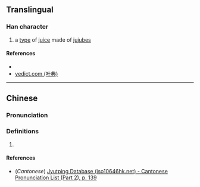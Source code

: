 {{character info/new}}
==Translingual==

===Han character===
{{Han char|rn=85|rad=水|as=07|sn=10|four=34131|canj=EGLC|ids=⿰氵赤}}

# a [[type]] of [[juice]] made of [[jujube]]s

====References====
* {{Han ref|kx=0625.230|dkj=17512|hdz=31618.190|uh=6D7E|ud=28030|bh=D261|bd=53857}}
* [http://yedict.com/htm/6D/6D7E.htm yedict.com (叶典)]

----

==Chinese==
{{zh-forms}}

===Pronunciation===
{{zh-pron
|m=chēng
|c=zaa1
|mc=y
|oc=y
|ma=
|cat=n
}}

===Definitions===
{{zh-hanzi}}

# {{rfdef|lang=zh}}

====References====
* (''Cantonese'') [http://www.iso10646hk.net/jp/document/download.jsp Jyutping Database (iso10646hk.net) - Cantonese Pronunciation List (Part 2), p. 139]